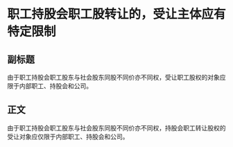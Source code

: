 # 职工持股会职工股转让的，受让主体应有特定限制
## 副标题
由于职工持股会职工股东与社会股东同股不同价亦不同权，受让职工股权的对象应限于内部职工、持股会和公司。
## 正文
由于职工持股会职工股东与社会股东同股不同价亦不同权，持股会职工转让股权的受让对象应仅限于内部职工、持股会和公司。